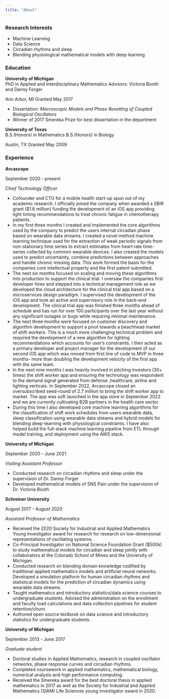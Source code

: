 ```yaml
---
title: "About"
---
```


### Research Interests

- Machine Learning
- Data Science
- Circadian rhythms and sleep 
- Blending physiological mathematical models with deep learning

### Education

::: {.d-flex .justify-content-between}
::: {}
**University of Michigan**  
PhD in Applied and Interdisciplinary Mathematics
Advisors: Victoria Booth and Danny Forger
:::
::: {.text-end}
Ann Arbor, MI
Granted May 2017
:::
:::
- Dissertation: *Macroscopic Models and Phase Resetting of Coupled Biological Oscillators*
- Winner of 2017 Smereka Prize for best dissertation in the department

::: {.d-flex .justify-content-between}
::: {}
**University of Texas**  
B.S.(Honors) in Mathematics 
B.S.(Honors) in Biology
:::
::: {.text-end}
Austin, TX
Granted May 2009
:::
:::

### Experience

::: {.d-flex .justify-content-between}
::: {}
**Arcascope**  
:::
::: {.text-end}
September 2020 - present
:::
:::
*Chief Technology Officer*

- Cofounder and CTO for a mobile health start-up spun out of my academic research. I officially joined the company when awarded a SBIR grant (\$1.6 million) funding the development of an iOS app providing light timing recommendations to treat chronic fatigue in chemotherapy patients. 
- In my first three months I created and implemented the core algorithms used by the company to predict the users internal circadian phase based on wearable data streams. I created a novel method machine learning technique used for the extraction of weak periodic signals from non-stationary time series to extract estimates from heart rate time-series collected by common wearable devices. I also created the models used to predict uncertainty, combine predictions between approaches and handle chronic missing data. This work formed the basis for the companies core intellectual property and the first patent submitted. 
- The next six months focused on scaling and moving these algorithms into production to support the clinical trial. I oversaw the companies first developer hires and stepped into a technical management role as we developed the cloud architecture for the clinical trial app based on a microservices design paradigm. I supervised the development of the iOS app and took an active and supervisory role in the back-end development. The clinical trial app was finished three months ahead of schedule and has run for over 100 participants over the last year without any significant outages or bugs while requiring minimal maintenance. 
- The next three months were focused on customer discovery and algorithm development to support a pivot towards a beachhead market of shift workers. This is a much more challenging technical problem and required the development of a new algorithm for lighting recommendations which accounts for user's constraints. I then acted as a primary developer and project manager for the development of our second iOS app which was moved from first line of code to MVP in three months- more than doubling the development velocity of the first app with the same team.
- In the next nine months I was heavily involved in pitching investors (30+ times) the shift worker app and ensuring the technology was respondent to the demand signal generated from defense ,healthcare, airline and lighting verticals. In September 2022, Arcascope closed an oversubscribed seed-round of 2.7 million to bring the shift worker app to market. The app was soft launched in the app store in September 2022 and we are currently cultivating B2B partners in the health care sector. 
- During this time I also developed core machine learning algorithms for the classification of shift work schedules from users wearable data, sleep classification using wearable data streams and hybrid models for blending deep-learning with physiological constraints. I have also helped build the full-stack machine learning pipeline from ETL through model training, and deployment using the AWS stack.  


::: {.d-flex .justify-content-between}
::: {}
**University of Michigan **  
:::
::: {.text-end}
September 2020 - June 2021
:::
:::
*Visiting Assistant Professor*

- Conducted research on circadian rhythms and sleep under the supervision of Dr. Danny Forger
- Developed mathematical models of SNS Pain under the supervision of Dr. Victoria Booth

::: {.d-flex .justify-content-between}
::: {}
**Schreiner University**  
:::
::: {.text-end}
August 2017 - August 2020
:::
:::
*Assistant Professor of Mathematics*

- Received the 2020 Society for Industrial and Applied Mathematics Young Investigator award for research for research on low-dimensional representations of oscillating systems. 
- Co-Principal Investigator on National Science Foundation Grant (\$500k) to study mathematical models for circadian and sleep jointly with collaborators at the Colorado School of Mines and the University of Michigan. 
- Conducted research on blending domain knowledge codified by traditional applied mathematics models and artificial neural networks. Developed a simulation platform for human circadian rhythms and statistical models for the prediction of circadian dynamics using wearable data streams. 
- Taught mathematics and introductory statistics/data science courses to undergraduate students. Advised the administration on the enrollment and faculty load calculations and data collection pipelines for student retention/churn. 
- Authored open source textbook on data science and introductory statistics for undergraduate students.

::: {.d-flex .justify-content-between}
::: {}
**University of Michigan**  
:::
::: {.text-end}
September 2013 - June 2017
:::
:::
*Graduate student*

- Doctoral studies in Applied Mathematics, research in coupled oscillator networks, phase response curves and circadian rhythms. 
- Completed coursework in applied mathematics, mathematical biology, numerical analysis and high performance computing. 
- Received the Smereka award for the best doctoral thesis in applied mathematics in 2017 as well as the Society for Industrial and Applied Mathematics (SIAM) Life Sciences young investigator award in 2020. 

